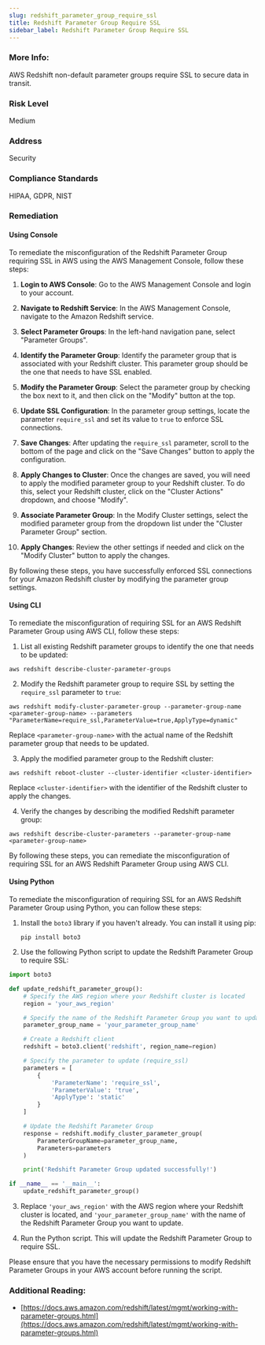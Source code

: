 ```yaml
---
slug: redshift_parameter_group_require_ssl
title: Redshift Parameter Group Require SSL
sidebar_label: Redshift Parameter Group Require SSL
---
```


### More Info:

AWS Redshift non-default parameter groups require SSL to secure data in transit.

### Risk Level

Medium

### Address

Security

### Compliance Standards

HIPAA, GDPR, NIST

### Remediation

#### Using Console

To remediate the misconfiguration of the Redshift Parameter Group requiring SSL in AWS using the AWS Management Console, follow these steps:

1. **Login to AWS Console**: Go to the AWS Management Console and login to your account.

2. **Navigate to Redshift Service**: In the AWS Management Console, navigate to the Amazon Redshift service.

3. **Select Parameter Groups**: In the left-hand navigation pane, select "Parameter Groups".

4. **Identify the Parameter Group**: Identify the parameter group that is associated with your Redshift cluster. This parameter group should be the one that needs to have SSL enabled.

5. **Modify the Parameter Group**: Select the parameter group by checking the box next to it, and then click on the "Modify" button at the top.

6. **Update SSL Configuration**: In the parameter group settings, locate the parameter `require_ssl` and set its value to `true` to enforce SSL connections.

7. **Save Changes**: After updating the `require_ssl` parameter, scroll to the bottom of the page and click on the "Save Changes" button to apply the configuration.

8. **Apply Changes to Cluster**: Once the changes are saved, you will need to apply the modified parameter group to your Redshift cluster. To do this, select your Redshift cluster, click on the "Cluster Actions" dropdown, and choose "Modify".

9. **Associate Parameter Group**: In the Modify Cluster settings, select the modified parameter group from the dropdown list under the "Cluster Parameter Group" section.

10. **Apply Changes**: Review the other settings if needed and click on the "Modify Cluster" button to apply the changes.

By following these steps, you have successfully enforced SSL connections for your Amazon Redshift cluster by modifying the parameter group settings.

#### Using CLI

To remediate the misconfiguration of requiring SSL for an AWS Redshift Parameter Group using AWS CLI, follow these steps:

1. List all existing Redshift parameter groups to identify the one that needs to be updated:
```
aws redshift describe-cluster-parameter-groups
```

2. Modify the Redshift parameter group to require SSL by setting the `require_ssl` parameter to `true`:
```
aws redshift modify-cluster-parameter-group --parameter-group-name <parameter-group-name> --parameters "ParameterName=require_ssl,ParameterValue=true,ApplyType=dynamic"
```
Replace `<parameter-group-name>` with the actual name of the Redshift parameter group that needs to be updated.

3. Apply the modified parameter group to the Redshift cluster:
```
aws redshift reboot-cluster --cluster-identifier <cluster-identifier>
```
Replace `<cluster-identifier>` with the identifier of the Redshift cluster to apply the changes.

4. Verify the changes by describing the modified Redshift parameter group:
```
aws redshift describe-cluster-parameters --parameter-group-name <parameter-group-name>
```

By following these steps, you can remediate the misconfiguration of requiring SSL for an AWS Redshift Parameter Group using AWS CLI.

#### Using Python

To remediate the misconfiguration of requiring SSL for an AWS Redshift Parameter Group using Python, you can follow these steps:

1. Install the `boto3` library if you haven't already. You can install it using pip:
   ```
   pip install boto3
   ```

2. Use the following Python script to update the Redshift Parameter Group to require SSL:

```python
import boto3

def update_redshift_parameter_group():
    # Specify the AWS region where your Redshift cluster is located
    region = 'your_aws_region'

    # Specify the name of the Redshift Parameter Group you want to update
    parameter_group_name = 'your_parameter_group_name'

    # Create a Redshift client
    redshift = boto3.client('redshift', region_name=region)

    # Specify the parameter to update (require_ssl)
    parameters = [
        {
            'ParameterName': 'require_ssl',
            'ParameterValue': 'true',
            'ApplyType': 'static'
        }
    ]

    # Update the Redshift Parameter Group
    response = redshift.modify_cluster_parameter_group(
        ParameterGroupName=parameter_group_name,
        Parameters=parameters
    )

    print('Redshift Parameter Group updated successfully!')

if __name__ == '__main__':
    update_redshift_parameter_group()
```

3. Replace `'your_aws_region'` with the AWS region where your Redshift cluster is located, and `'your_parameter_group_name'` with the name of the Redshift Parameter Group you want to update.

4. Run the Python script. This will update the Redshift Parameter Group to require SSL.

Please ensure that you have the necessary permissions to modify Redshift Parameter Groups in your AWS account before running the script.

### Additional Reading:

- [https://docs.aws.amazon.com/redshift/latest/mgmt/working-with-parameter-groups.html](https://docs.aws.amazon.com/redshift/latest/mgmt/working-with-parameter-groups.html) 

